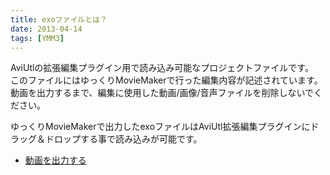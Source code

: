 ```yaml
---
title: exoファイルとは？
date: 2013-04-14
tags: [YMM3]
---
```

AviUtlの拡張編集プラグイン用で読み込み可能なプロジェクトファイルです。  
このファイルにはゆっくりMovieMakerで行った編集内容が記述されています。  
動画を出力するまで、編集に使用した動画/画像/音声ファイルを削除しないでください。

ゆっくりMovieMakerで出力したexoファイルはAviUtl拡張編集プラグインにドラッグ＆ドロップする事で読み込みが可能です。
- [動画を出力する](/ymm3/tutorial/output/h2013419924477/)